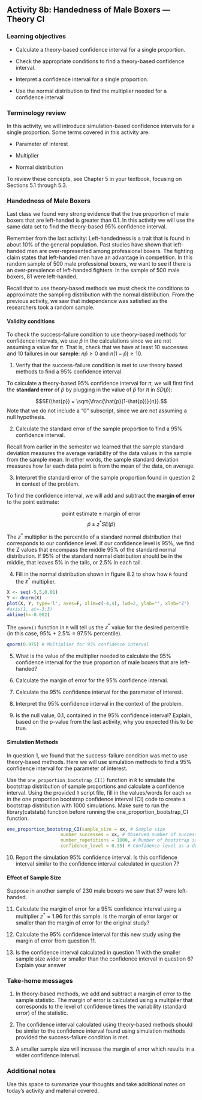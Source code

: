 ## Activity 8b:  Handedness of Male Boxers --- Theory CI

\setstretch{1}

### Learning objectives

* Calculate a theory-based confidence interval for a single proportion.

* Check the appropriate conditions to find a theory-based confidence interval.

* Interpret a confidence interval for a single proportion.

* Use the normal distribution to find the multiplier needed for a confidence interval

### Terminology review

In this activity, we will introduce simulation-based confidence intervals for a single proportion. Some terms covered in this activity are:

* Parameter of interest

* Multiplier

* Normal distribution

To review these concepts, see Chapter 5 in your textbook, focusing on Sections 5.1 through 5.3.

### Handedness of Male Boxers

Last class we found very strong evidence that the true proportion of male boxers that are left-handed is greater than 0.1.  In this activity we will use the same data set to find the theory-based 95\% confidence interval.

Remember from the last activity: Left-handedness is a trait that is found in about 10\% of the general population. Past studies have shown that left-handed men are over-represented among professional boxers. The fighting claim states that left-handed men have an advantage in competition.  In this random sample of 500 male professional boxers, we want to see if there is an over-prevalence of left-handed fighters.  In the sample of 500 male boxers, 81 were left-handed.

Recall that to use theory-based methods we must check the conditions to approximate the sampling distribution with the normal distribution.  From the previous activity, we saw that independence was satisfied as the researchers took a random sample.

#### Validity conditions {-}

To check the success-failure condition to use theory-based methods for confidence intervals, we use $\hat{p}$ in the calculations since we are not assuming a value for $\pi$. That is, check that we have at least 10 successes and 10 failures in our **sample**:  $n\hat{p} \geq 0$  and $n(1-\hat{p}) \geq 10$.

1.  Verify that the success-failure condition is met to use theory based methods to find a 95\% confidence interval.  

\vspace{0.5in}
\newpage

To calculate a theory-based 95\% confidence interval for $\pi$, we will first find the **standard error** of $\hat{p}$ by plugging in the value of $\hat{p}$ for $\pi$ in $SD(\hat{p})$:

$$SE(\hat{p}) = \sqrt{\frac{\hat{p}(1-\hat{p})}{n}}.$$
Note that we do not include a "0" subscript, since we are not assuming a null hypothesis. 

2.  Calculate the standard error of the sample proportion to find a 95\% confidence interval.

\vspace{0.5in}

Recall from earlier in the semester we learned that the sample standard deviation measures the average variability of the data values in the sample from the sample mean.  In other words, the sample standard deviation measures how far each data point is from the mean of the data, on average.  

3.  Interpret the standard error of the sample proportion found in question 2 in context of the problem.

\vspace{0.6in}


To find the confidence interval, we will add and subtract the **margin of error** to the point estimate:

$$\text{point estimate}\pm\text{margin of error}$$
$$\hat{p}\pm z^* SE(\hat{p})$$

The $z^*$ multiplier is the percentile of a standard normal distribution that corresponds to our confidence level. If our confidence level is 95\%, we find the Z values that encompass the middle 95\% of the standard normal distribution.  If 95\% of the standard normal distribution should be in the middle, that leaves 5\% in the tails, or 2.5\% in each tail.  

4. Fill in the normal distribution shown in figure 8.2 to show how `R` found the $z^*$ multiplier.

```r
X <- seq(-5,5,0.01)
Y <- dnorm(X)
plot(X, Y, type='l', axes=F, xlim=c(-4,4), lwd=2, ylab="", xlab="Z")
#axis(1, at=-3:3)
abline(h=-0.002)
```

The `qnorm()` function in `R` will tell us the $z^*$ value for the desired percentile (in this case, 95\% + 2.5\% = 97.5\% percentile). 

```r
qnorm(0.975) # Multiplier for 95% confidence interval
```

5.  What is the value of the multiplier needed to calculate the 95\% confidence interval for the true proportion of male boxers that are left-handed?

\vspace{0.3in}

6.  Calculate the margin of error for the 95\% confidence interval.
\vspace{1in}

7.  Calculate the 95\% confidence interval for the parameter of interest.
\vspace{0.5in}

8.  Interpret the 95\% confidence interval in the context of the problem.
\vspace{1in}

9. Is the null value, 0.1, contained in the 95\% confidence interval?  Explain, based on the p-value from the last activity, why you expected this to be true.
\vspace{1in}

#### Simulation Methods {-}

In question 1, we found that the success-failure condition was met to use theory-based methods.  Here we will use simulation methods to find a 95\% confidence interval for the parameter of interest.

Use the `one_proportion_bootstrap_CI()` function in `R` to simulate the bootstrap distribution of sample proportions and calculate a confidence interval. Using the provided `R` script file, fill in the values/words for each `xx` in the one proportion bootstrap confidence interval (CI) code to create a bootstrap distribution with 1000 simulations. Make sure to run the library(catstats) function before running the one_proportion_bootstrap_CI function.

```r
one_proportion_bootstrap_CI(sample_size = xx, # Sample size
                    number_successes = xx, # Observed number of successes
                    number_repetitions = 1000, # Number of bootstrap samples to use
                    confidence_level = 0.95) # Confidence level as a decimal
```

10. Report the simulation 95\% confidence interval.  Is this confidence interval similar to the confidence interval calculated in question 7?

\vspace{0.8in}


#### Effect of Sample Size {-}

Suppose in another sample of 230 male boxers we saw that 37 were left-handed.

11.  Calculate the margin of error for a 95\% confidence interval using a multiplier $z^* = 1.96$ for this sample.  Is the margin of error larger or smaller than the margin of error for the original study?

\vspace{0.5in}

12.  Calculate the 95\% confidence interval for this new study using the margin of error from question 11.  

\vspace{0.5in}

13.  Is the confidence interval calculated in question 11 with the smaller sample size wider or smaller than the confidence interval in question 6?  Explain your answer
\vspace{1in}


### Take-home messages

1.  In theory-based methods, we add and subtract a margin of error to the sample statistic.  The margin of error is calculated using a multiplier that corresponds to the level of confidence times the variability (standard error) of the statistic.

2. The confidence interval calculated using theory-based methods should be similar to the confidence interval found using simulation methods provided the success-failure condition is met.

3.  A smaller sample size will increase the margin of error which results in a wider confidence interval. 

\newpage 

### Additional notes

Use this space to summarize your thoughts and take additional notes on today's activity and material covered.


\newpage